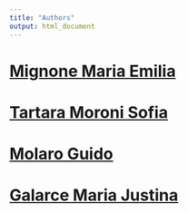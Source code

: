 ```yaml
---
title: "Authors"
output: html_document
---
```


# [Mignone Maria Emilia](mailto:emilia.mignone@ing.austral.edu.ar)

# [Tartara Moroni Sofia](mailto: Sofia.tartara@ing.austral.edu.ar)

# [Molaro Guido](mailto: guido.molaro@ing.austral.edu.ar)

# [Galarce Maria Justina](mailto: justina.galarce@ing.austral.edu.ar)

